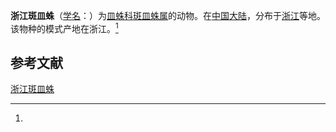 {{Speciesbox
| name = 浙江斑皿蛛
| status = 
| status_system = 
| image = 
| genus = Lepthyphantes
| species = zhejiangensis
| authority = (Chen, 1991)<ref name='id13289'>{{cite web| url =http://www.bioinfo.cn/db05/BjdwSpecies.php?action=view&id=13289| title =浙江斑皿蛛| work =《中国动物物种编目数据库》| publisher =中国科学院微生物研究所| author =中国科学院动物研究所| accessdate =2009-04-28| deadurl =yes| archiveurl =https://web.archive.org/web/20160305045727/http://www.bioinfo.cn/db05/BjdwSpecies.php?action=view&id=13289| archivedate =2016-03-05}}</ref>
}}

'''浙江斑皿蛛'''（[[学名|学名]]：{{lang|la|''Lepthyphantes zhejiangensis''}}）为[[皿蛛科|皿蛛科]][[斑皿蛛属|斑皿蛛属]]的动物。在[[中国大陆|中国大陆]]，分布于[[浙江|浙江]]等地。该物种的模式产地在浙江。<ref name='id13289'/>

== 参考文献 ==
{{reflist}}

{{Wikispecies|Lepthyphantes zhejiangensis}}

[[Category:斑皿蛛属|浙江斑皿蛛]]


{{蜘蛛小作品}}
